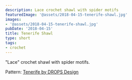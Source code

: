 ```yaml
---
description: Lace crochet shawl with spider motifs
featuredImage: '@assets/2018-04-15-tenerife-shawl.jpg'
images:
- '@assets/2018-04-15-tenerife-shawl.jpg'
pubDate: '2018-04-15'
title: Tenerife Shawl
type: short
tags:
- crochet
---
```

"Lace" crochet shawl with spider motifs.

Pattern: [Tenerife by DROPS Design](https://www.garnstudio.com/pattern.php?id=3218&cid=17)